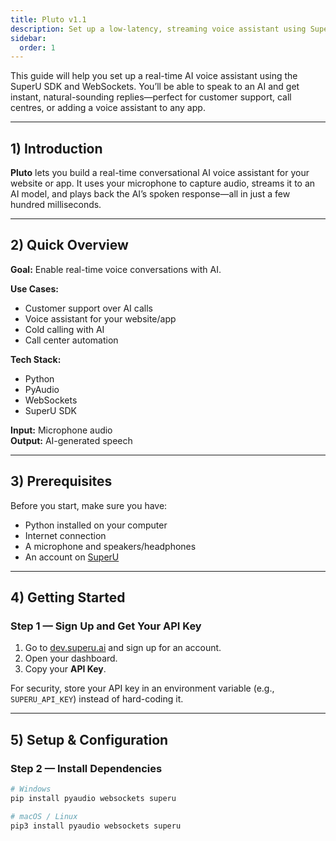 ```yaml
---
title: Pluto v1.1
description: Set up a low-latency, streaming voice assistant using SuperU, WebSockets, and PyAudio.
sidebar:
  order: 1
---
```


This guide will help you set up a real-time AI voice assistant using the SuperU SDK and WebSockets. You’ll be able to speak to an AI and get instant, natural-sounding replies—perfect for customer support, call centres, or adding a voice assistant to any app.

---

## 1) Introduction

**Pluto** lets you build a real-time conversational AI voice assistant for your website or app. It uses your microphone to capture audio, streams it to an AI model, and plays back the AI’s spoken response—all in just a few hundred milliseconds.

---

## 2) Quick Overview

**Goal:** Enable real-time voice conversations with AI.

**Use Cases:**
- Customer support over AI calls
- Voice assistant for your website/app
- Cold calling with AI
- Call center automation

**Tech Stack:**
- Python
- PyAudio
- WebSockets
- SuperU SDK

**Input:** Microphone audio  
**Output:** AI-generated speech

---

## 3) Prerequisites

Before you start, make sure you have:

- Python installed on your computer
- Internet connection
- A microphone and speakers/headphones
- An account on [SuperU](https://dev.superu.ai/)

---

## 4) Getting Started

### Step 1 — Sign Up and Get Your API Key

1. Go to [dev.superu.ai](https://dev.superu.ai/) and sign up for an account.  
2. Open your dashboard.  
3. Copy your **API Key**.

<Callout type="info">
For security, store your API key in an environment variable (e.g., <code>SUPERU_API_KEY</code>) instead of hard-coding it.
</Callout>

---

## 5) Setup & Configuration

### Step 2 — Install Dependencies

```bash
# Windows
pip install pyaudio websockets superu

# macOS / Linux
pip3 install pyaudio websockets superu
```
